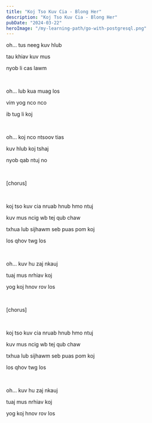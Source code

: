 ```yaml
---
title: "Koj Tso Kuv Cia - Blong Her"
description: "Koj Tso Kuv Cia - Blong Her"
pubDate: "2024-03-22"
heroImage: "/my-learning-path/go-with-postgresql.png"
---
```


oh... tus neeg kuv hlub

tau khiav kuv mus

nyob li cas lawm

<br />

oh... lub kua muag los

vim yog nco nco

ib tug li koj

<br />

oh... koj nco ntsoov tias

kuv hlub koj tshaj

nyob qab ntuj no

<br />

[chorus]

<br />

koj tso kuv cia nruab hnub hmo ntuj

kuv mus ncig wb tej qub chaw

txhua lub sijhawm seb puas pom koj

los qhov twg los

<br />

oh... kuv hu zaj nkauj

tuaj mus nrhiav koj

yog koj hnov rov los

<br />

[chorus]

<br />

koj tso kuv cia nruab hnub hmo ntuj

kuv mus ncig wb tej qub chaw

txhua lub sijhawm seb puas pom koj

los qhov twg los

<br />

oh... kuv hu zaj nkauj

tuaj mus nrhiav koj

yog koj hnov rov los
